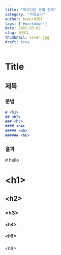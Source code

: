 ```yaml
---
title: "마크다운 문법 정리"
category: "카테고리"
author: kuper0201
tags: ['#markdown']
date: 2022-03-02
slug: 슬러그
thumbnail: cover.jpg
draft: true
---
```


# Title

## 제목

### 문법

```markdown
# <h1>
## <h2>
### <h3>
#### <h4>
##### <h5>
###### <h6>
```

### 결과

<div markdown="1">
# hello
    <h1>&lt;h1&gt;</h1>
    <h2>&lt;h2&gt;</h2>
    <h3>&lt;h3&gt;</h3>
    <h4>&lt;h4&gt;</h4>
    <h5>&lt;h5&gt;</h5>
    <h6>&lt;h6&gt;</h6>
</div>